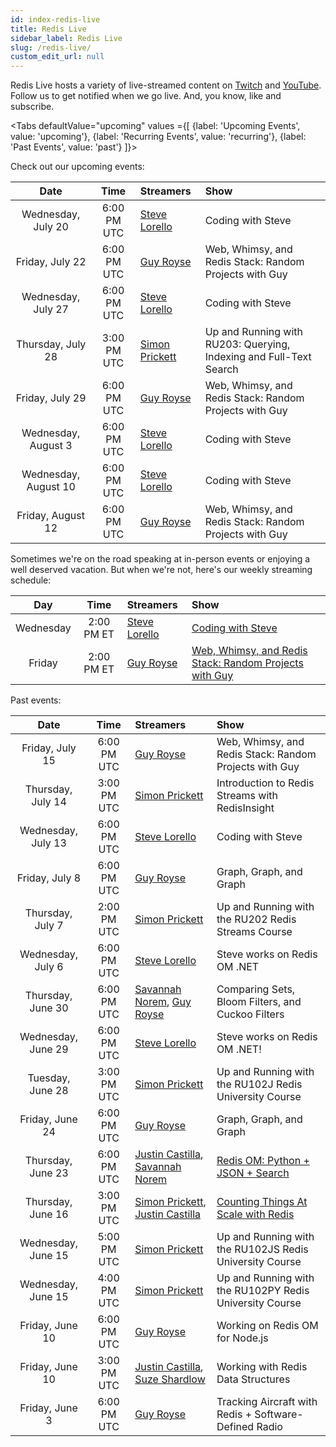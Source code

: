 ```yaml
---
id: index-redis-live
title: Redis Live
sidebar_label: Redis Live
slug: /redis-live/
custom_edit_url: null
---
```


Redis Live hosts a variety of live-streamed content on [Twitch][twitch] and [YouTube][yt]. Follow us to get notified when we go live. And, you know, like and subscribe.

<Tabs
   defaultValue="upcoming"
   values ={[
    {label: 'Upcoming Events', value:  'upcoming'},
    {label: 'Recurring Events', value: 'recurring'},
    {label: 'Past Events', value: 'past'}
   ]}>

  <TabItem value="upcoming">

Check out our upcoming events:

|        Date          |    Time     | Streamers                                             | Show                                                               |
| :------------------: | :---------: | :---------------------------------------------------- | :----------------------------------------------------------------- |
|  Wednesday, July 20  | 6:00 PM UTC | [Steve Lorello][steve]                                | Coding with Steve                                                  |
|   Friday, July 22    | 6:00 PM UTC | [Guy Royse][guy]                                      | Web, Whimsy, and Redis Stack: Random Projects with Guy             |
|  Wednesday, July 27  | 6:00 PM UTC | [Steve Lorello][steve]                                | Coding with Steve                                                  |
|   Thursday, July 28  | 3:00 PM UTC | [Simon Prickett][simon]                               | Up and Running with RU203: Querying, Indexing and Full-Text Search |
|   Friday, July 29    | 6:00 PM UTC | [Guy Royse][guy]                                      | Web, Whimsy, and Redis Stack: Random Projects with Guy             |
| Wednesday, August 3  | 6:00 PM UTC | [Steve Lorello][steve]                                | Coding with Steve                                                  |
| Wednesday, August 10 | 6:00 PM UTC | [Steve Lorello][steve]                                | Coding with Steve                                                  |
|  Friday, August 12   | 6:00 PM UTC | [Guy Royse][guy]                                      | Web, Whimsy, and Redis Stack: Random Projects with Guy             |

  </TabItem>
  <TabItem value="recurring">

Sometimes we're on the road speaking at in-person events or enjoying a well deserved vacation. But when we're not, here's our weekly streaming schedule:

|    Day    |    Time    | Streamers              | Show                                                             |
| :-------: | :--------: | :--------------------- | :--------------------------------------------------------------- |
| Wednesday | 2:00 PM ET | [Steve Lorello][steve] | [Coding with Steve][twitch]                                      |
|  Friday   | 2:00 PM ET | [Guy Royse][guy]       | [Web, Whimsy, and Redis Stack: Random Projects with Guy][twitch] |

  </TabItem>
  <TabItem value="past">

Past events:

|        Date          |    Time     | Streamers                                             | Show                                                    |
| :------------------: | :---------: | :---------------------------------------------------- | :------------------------------------------------------ |
|   Friday, July 15    | 6:00 PM UTC | [Guy Royse][guy]                                      | Web, Whimsy, and Redis Stack: Random Projects with Guy  |
|  Thursday, July 14   | 3:00 PM UTC | [Simon Prickett][simon]                               | Introduction to Redis Streams with RedisInsight         |
|  Wednesday, July 13  | 6:00 PM UTC | [Steve Lorello][steve]                                | Coding with Steve                                       |
|    Friday, July 8    | 6:00 PM UTC | [Guy Royse][guy]                                      | Graph, Graph, and Graph                                 |
|   Thursday, July 7   | 2:00 PM UTC | [Simon Prickett][simon]                               | Up and Running with the RU202 Redis Streams Course      |
|  Wednesday, July 6   | 6:00 PM UTC | [Steve Lorello][steve]                                | Steve works on Redis OM .NET                            |
|  Thursday, June 30   | 6:00 PM UTC | [Savannah Norem][norem], [Guy Royse][guy]             | Comparing Sets, Bloom Filters, and Cuckoo Filters       |
|  Wednesday, June 29  | 6:00 PM UTC | [Steve Lorello][steve]                                | Steve works on Redis OM .NET!                           |
|   Tuesday, June 28   | 3:00 PM UTC | [Simon Prickett][simon]                               | Up and Running with the RU102J Redis University Course  |
|   Friday, June 24    | 6:00 PM UTC | [Guy Royse][guy]                                      | Graph, Graph, and Graph                                 |
|  Thursday, June 23   | 6:00 PM UTC | [Justin Castilla][justin], [Savannah Norem][norem]    | [Redis OM: Python + JSON + Search][2]                   |
|  Thursday, June 16   | 3:00 PM UTC | [Simon Prickett][simon], [Justin Castilla][justin]    | [Counting Things At Scale with Redis][1]                |
|  Wednesday, June 15  | 5:00 PM UTC | [Simon Prickett][simon]                               | Up and Running with the RU102JS Redis University Course |
|  Wednesday, June 15  | 4:00 PM UTC | [Simon Prickett][simon]                               | Up and Running with the RU102PY Redis University Course |
|   Friday, June 10    | 6:00 PM UTC | [Guy Royse][guy]                                      | Working on Redis OM for Node.js                         |
|   Friday, June 10    | 3:00 PM UTC | [Justin Castilla][justin], [Suze Shardlow][suze]      | Working with Redis Data Structures                      |
|    Friday, June 3    | 6:00 PM UTC | [Guy Royse][guy]                                      | Tracking Aircraft with Redis + Software-Defined Radio   |

  </TabItem>
</Tabs>

<!-- Links to streamers -->
[bsb]: https://twitter.com/bsbodden
[guy]: https://twitter.com/guyroyse
[justin]: https://twitter.com/JustCastilla
[norem]: https://twitter.com/sav_norem
[simon]: https://twitter.com/simon_prickett
[steve]: https://twitter.com/slorello
[suze]: https://twitter.com/SuzeShardlow

<!-- Links to platforms -->
[twitch]: https://twitch.tv/redisinc
[yt]: https://www.youtube.com/redisinc

<!-- Links to specific videos -->
[2]: https://www.youtube.com/watch?v=ZP2j7bmWfmU
[1]: https://www.youtube.com/watch?v=FAJXq5Qqc0Y
